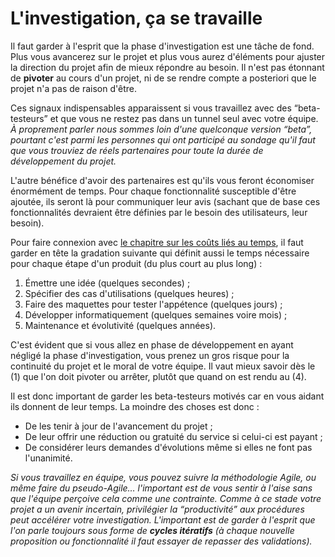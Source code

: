 # L'investigation, ça se travaille

Il faut garder à l'esprit que la phase d'investigation est une tâche de fond. Plus vous avancerez sur le projet et plus vous aurez d'éléments pour ajuster la direction du projet afin de mieux répondre au besoin. Il n'est pas étonnant de **pivoter** au cours d'un projet, ni de se rendre compte a posteriori que le projet n'a pas de raison d'être.

Ces signaux indispensables apparaissent si vous travaillez avec des “beta-testeurs” et que vous ne restez pas dans un tunnel seul avec votre équipe. _À proprement parler nous sommes loin d'une quelconque version “beta”, pourtant c'est parmi les personnes qui ont participé au sondage qu'il faut que vous trouviez de réels partenaires pour toute la durée de développement du projet._

L'autre bénéfice d'avoir des partenaires est qu'ils vous feront économiser énormément de temps. Pour chaque fonctionnalité susceptible d'être ajoutée, ils seront là pour communiquer leur avis (sachant que de base ces fonctionnalités devraient être définies par le besoin des utilisateurs, leur besoin).

Pour faire connexion avec [le chapitre sur les coûts liés au temps](#réfléchir-aux-coûts-liés-au-temps), il faut garder en tête la gradation suivante qui définit aussi le temps nécessaire pour chaque étape d'un produit (du plus court au plus long) :

1.  Émettre une idée (quelques secondes) ;
2.  Spécifier des cas d'utilisations (quelques heures) ;
3.  Faire des maquettes pour tester l'appétence (quelques jours) ;
4.  Développer informatiquement (quelques semaines voire mois) ;
5.  Maintenance et évolutivité (quelques années).

C'est évident que si vous allez en phase de développement en ayant négligé la phase d'investigation, vous prenez un gros risque pour la continuité du projet et le moral de votre équipe. Il vaut mieux savoir dès le (1) que l'on doit pivoter ou arrêter, plutôt que quand on est rendu au (4).

Il est donc important de garder les beta-testeurs motivés car en vous aidant ils donnent de leur temps. La moindre des choses est donc :

- De les tenir à jour de l'avancement du projet ;
- De leur offrir une réduction ou gratuité du service si celui-ci est payant ;
- De considérer leurs demandes d'évolutions même si elles ne font pas l'unanimité.

_Si vous travaillez en équipe, vous pouvez suivre la méthodologie Agile, ou même faire du pseudo-Agile… l'important est de vous sentir à l'aise sans que l'équipe perçoive cela comme une contrainte. Comme à ce stade votre projet a un avenir incertain, privilégier la “productivité” aux procédures peut accélérer votre investigation. L'important est de garder à l'esprit que l'on parle toujours sous forme de **cycles itératifs** (à chaque nouvelle proposition ou fonctionnalité il faut essayer de repasser des validations)._
